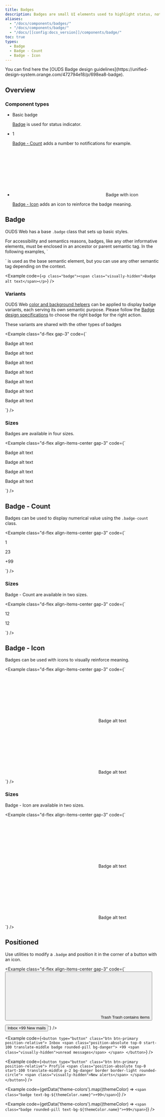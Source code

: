 ```yaml
---
title: Badges
description: Badges are small UI elements used to highlight status, notifications, or categorization within an interface. It is often displayed as a label or indicator with a distinct background color and text.
aliases:
  - "/docs/components/badges/"
  - "/docs/components/badge/"
  - "/docs/[[config:docs_version]]/components/badge/"
toc: true
types:
  - Badge
  - Badge - Count
  - Badge - Icon
---
```



<Callout type="info">
You can find here the [OUDS Badge design guidelines](https://unified-design-system.orange.com/472794e18/p/698ea8-badge).
</Callout>

## Overview

### Component types

<ul class="list-unstyled row row-cols-1 row-cols-sm-3">
  <li class="col">
    <div class="card position-relative h-100">
      <div class="card-top ratio ratio-16x9 bg-emphasized" aria-hidden="true">
        <div class="d-flex align-items-center justify-content-center" data-bs-theme={getMode('modes-on-bg-emphasized')}>
          <p class="badge text-bg-status-accent-emphasized">
            <span class="visually-hidden">Basic badge</span>
          </p>
        </div>
      </div>
      <div class="card-body border-default border-thin border-top"><a class="stretched-link" href="#badge">Badge</a> is used for status indicator.</div>
    </div>
  </li>
  <li class="col">
    <div class="card position-relative h-100">
      <div class="card-top ratio ratio-16x9 bg-emphasized" aria-hidden="true">
        <div class="d-flex align-items-center justify-content-center" data-bs-theme={getMode('modes-on-bg-emphasized')}>
          <p class="badge badge-count text-bg-status-accent-emphasized">1</p>
        </div>
      </div>
      <div class="card-body border-default border-thin border-top"><a class="stretched-link" href="#badge---count">Badge - Count</a> adds a number to notifications for example.</div>
    </div>
  </li>
  <li class="col">
    <div class="card position-relative h-100">
      <div class="card-top ratio ratio-16x9 bg-emphasized" aria-hidden="true">
        <div class="d-flex align-items-center justify-content-center" data-bs-theme={getMode('modes-on-bg-emphasized')}>
          <p class="badge text-bg-status-accent-emphasized">
            <svg aria-hidden="true">
              <use xlink:href={getVersionedDocsPath('/assets/img/ouds-web-sprite.svg#heart-empty')}/>
            </svg>
            <span class="visually-hidden">Badge with icon</span>
          </p>
        </div>
      </div>
      <div class="card-body border-default border-thin border-top"><a class="stretched-link" href="#badge---icon">Badge - Icon</a> adds an icon to reinforce the badge meaning.</div>
    </div>
  </li>
</ul>

## Badge

OUDS Web has a base `.badge` class that sets up basic styles.

<Callout type="info">
For accessibility and semantics reasons, badges, like any other informative elements, must be enclosed in an ancestor or parent semantic tag. In the following examples, `<p>` is used as the base semantic element, but you can use any other semantic tag depending on the context.
</Callout>

<Example code={`<p class="badge"><span class="visually-hidden">Badge alt text</span></p>`} />

### Variants

OUDS Web [color and background helpers]([[docsref:/helpers/color-background]]) can be applied to display badge variants, each serving its own semantic purpose. Please follow the [Badge design specifications](https://unified-design-system.orange.com/472794e18/p/698ea8-badge) to choose the right badge for the right action.

<Callout type="info">
  These variants are shared with the other types of badges
</Callout>

<Example class="d-flex gap-3" code={`<p class="badge"><span class="visually-hidden">Badge alt text</span></p>
  <p class="badge text-bg-status-accent-emphasized"><span class="visually-hidden">Badge alt text</span></p>
  <p class="badge text-bg-status-positive-emphasized"><span class="visually-hidden">Badge alt text</span></p>
  <p class="badge text-bg-status-info-emphasized"><span class="visually-hidden">Badge alt text</span></p>
  <p class="badge text-bg-status-warning-emphasized"><span class="visually-hidden">Badge alt text</span></p>
  <p class="badge text-bg-status-negative-emphasized"><span class="visually-hidden">Badge alt text</span></p>
  <p class="badge badge-disabled"><span class="visually-hidden">Badge alt text</span></p>`} />

### Sizes

Badges are available in four sizes.

<Example class="d-flex align-items-center gap-3" code={`
  <p class="badge badge-large"><span class="visually-hidden">Badge alt text</span></p>
  <p class="badge"><span class="visually-hidden">Badge alt text</span></p>
  <p class="badge badge-small"><span class="visually-hidden">Badge alt text</span></p>
  <p class="badge badge-xsmall"><span class="visually-hidden">Badge alt text</span></p>`} />

## Badge - Count

Badges can be used to display numerical value using the `.badge-count` class.

<Example class="d-flex align-items-center gap-3" code={`<p class="badge badge-count">1</p>
  <p class="badge badge-count text-bg-status-positive-emphasized">23</p>
  <p class="badge badge-count badge-disabled">+99</p>`} />

### Sizes

Badge - Count are available in two sizes.

<Example class="d-flex align-items-center gap-3" code={`
  <p class="badge badge-count badge-large">12</p>
  <p class="badge badge-count">12</p>`} />

## Badge - Icon

Badges can be used with icons to visually reinforce meaning.

<Callout type="info" name="info-icons-svg-sprite" />

<Example class="d-flex align-items-center gap-3" code={`<p class="badge">
    <svg aria-hidden="true">
      <use xlink:href="${getVersionedDocsPath('/assets/img/ouds-web-sprite.svg#heart-empty')}"/>
    </svg>
    <span class="visually-hidden">Badge alt text</span>
  </p>
  <p class="badge text-bg-status-negative-emphasized">
    <svg aria-hidden="true">
      <use xlink:href="${getVersionedDocsPath('/assets/img/ouds-web-sprite.svg#heart-empty')}"/>
    </svg>
    <span class="visually-hidden">Badge alt text</span>
  </p>`} />

### Sizes

Badge - Icon are available in two sizes.

<Example class="d-flex align-items-center gap-3" code={`
  <p class="badge badge-large">
    <svg aria-hidden="true">
      <use xlink:href="${getVersionedDocsPath('/assets/img/ouds-web-sprite.svg#heart-empty')}"/>
    </svg>
    <span class="visually-hidden">Badge alt text</span>
  </p>
  <p class="badge">
    <svg aria-hidden="true">
      <use xlink:href="${getVersionedDocsPath('/assets/img/ouds-web-sprite.svg#heart-empty')}"/>
    </svg>
    <span class="visually-hidden">Badge alt text</span>
  </p>`} />

## Positioned

Use utilities to modify a `.badge` and position it in the corner of a button with an icon.

<Example class="d-flex align-items-center gap-3" code={`<button type="button" class="btn btn-icon btn-default position-relative">
    <svg aria-hidden="true">
      <use xlink:href="${getVersionedDocsPath('/assets/img/ouds-web-sprite.svg#trash')}"/>
    </svg>
    <span class="visually-hidden">Trash</span>
    <span class="position-absolute top-0 start-100 translate-middle badge text-bg-status-negative-emphasized">
      <span class="visually-hidden">Trash contains items</span>
    </span>
  </button>

  <button type="button" class="btn btn-default position-relative ms-medium">
    Inbox
    <span class="position-absolute top-0 start-100 translate-middle badge badge-count text-bg-status-info-emphasized">
      +99
      <span class="visually-hidden">New mails</span>
    </span>
  </button>`} />


<BootstrapCompatibility>

<Example code={`<button type="button" class="btn btn-primary position-relative">
  Inbox
  <span class="position-absolute top-0 start-100 translate-middle badge rounded-pill bg-danger">
    +99
    <span class="visually-hidden">unread messages</span>
  </span>
</button>`} />

<Example code={`<button type="button" class="btn btn-primary position-relative">
    Profile
    <span class="position-absolute top-0 start-100 translate-middle p-2 bg-danger border border-light rounded-circle">
      <span class="visually-hidden">New alerts</span>
    </span>
  </button>`} />

<Example code={getData('theme-colors').map((themeColor) => `<span class="badge text-bg-${themeColor.name}">+99</span>`)} />

<Example code={getData('theme-colors').map((themeColor) => `<span class="badge rounded-pill text-bg-${themeColor.name}">+99</span>`)} />

</BootstrapCompatibility>
